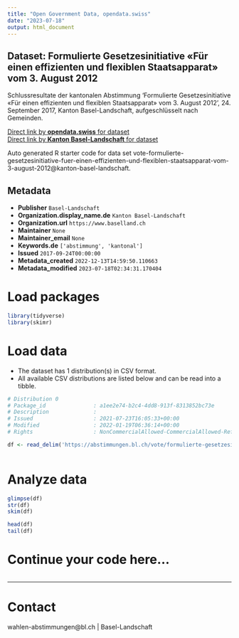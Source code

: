 ```yaml
---
title: "Open Government Data, opendata.swiss"
date: "2023-07-18"
output: html_document
---
```


## Dataset: Formulierte Gesetzesinitiative «Für einen effizienten und flexiblen Staatsapparat» vom 3. August 2012

Schlussresultate der kantonalen Abstimmung 'Formulierte Gesetzesinitiative «Für einen effizienten und flexiblen Staatsapparat» vom 3. August 2012', 24. September 2017, Kanton Basel-Landschaft, aufgeschlüsselt nach Gemeinden.

[Direct link by **opendata.swiss** for dataset](https://opendata.swiss/de/dataset/formulierte-gesetzesinitiative-fur-einen-effizienten-und-flexiblen-staatsapparat-vom-3-aug-2012)<br>
[Direct link by **Kanton Basel-Landschaft** for dataset](https://abstimmungen.bl.ch/vote/formulierte-gesetzesinitiative-fuer-einen-effizienten-und-flexiblen-staatsapparat-vom-3-august-2012/data)

Auto generated R starter code for data set vote-formulierte-gesetzesinitiative-fuer-einen-effizienten-und-flexiblen-staatsapparat-vom-3-august-2012@kanton-basel-landschaft.

## Metadata

- **Publisher** `Basel-Landschaft`
- **Organization.display_name.de** `Kanton Basel-Landschaft`
- **Organization.url** `https://www.baselland.ch`
- **Maintainer** `None`
- **Maintainer_email** `None`
- **Keywords.de** `['abstimmung', 'kantonal']`
- **Issued** `2017-09-24T00:00:00`
- **Metadata_created** `2022-12-13T14:59:50.110663`
- **Metadata_modified** `2023-07-18T02:34:31.170404`


# Load packages

```r

library(tidyverse)
library(skimr)

```

# Load data

-   The dataset has 1 distribution(s) in CSV format.
-   All available CSV distributions are listed below and can be read into a tibble.

```r

# Distribution 0
# Package_id               : a1ee2e74-b2c4-4dd8-913f-8313852bc73e
# Description              : 
# Issued                   : 2021-07-23T16:05:33+00:00
# Modified                 : 2022-01-19T06:36:14+00:00
# Rights                   : NonCommercialAllowed-CommercialAllowed-ReferenceRequired

df <- read_delim('https://abstimmungen.bl.ch/vote/formulierte-gesetzesinitiative-fuer-einen-effizienten-und-flexiblen-staatsapparat-vom-3-august-2012/data-csv')



```

# Analyze data

```r

glimpse(df)
str(df)
skim(df)

head(df)
tail(df)

```

# Continue your code here...

```r

```

------------------------------------------------------------------------

# Contact

wahlen-abstimmungen@bl.ch | Basel-Landschaft
